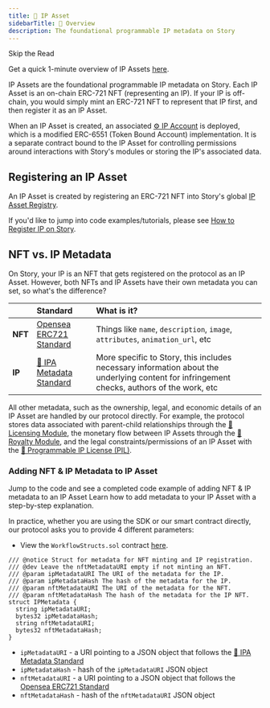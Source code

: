 ```yaml
---
title: 🧩 IP Asset
sidebarTitle: 🧩 Overview
description: The foundational programmable IP metadata on Story
---
```


<Note>
Skip the Read

Get a quick 1-minute overview of IP Assets [here](https://twitter.com/jacobmtucker/status/1785765362744889410).

</Note>

IP Assets are the foundational programmable IP metadata on Story. Each IP Asset is an on-chain ERC-721 NFT (representing an IP). If your IP is off-chain, you would simply mint an ERC-721 NFT to represent that IP first, and then register it as an IP Asset.

When an IP Asset is created, an associated [⚙️ IP Account](/concepts/ip-asset/ip-account) is deployed, which is a modified ERC-6551 (Token Bound Account) implementation. It is a separate contract bound to the IP Asset for controlling permissions around interactions with Story's modules or storing the IP's associated data.

## Registering an IP Asset

An IP Asset is created by registering an ERC-721 NFT into Story's global [IP Asset Registry](/concepts/registry/ip-asset-registry).

If you'd like to jump into code examples/tutorials, please see [How to Register IP on Story](/concepts/how-to-register-ip-on-story).

## NFT vs. IP Metadata

On Story, your IP is an NFT that gets registered on the protocol as an IP Asset. However, both NFTs and IP Assets have their own metadata you can set, so what's the difference?

|         | Standard                                                                   | What is it?                                                                                                                                |
| :------ | :------------------------------------------------------------------------- | :----------------------------------------------------------------------------------------------------------------------------------------- |
| **NFT** | [Opensea ERC721 Standard](https://docs.opensea.io/docs/metadata-standards) | Things like `name`, `description`, `image`, `attributes`, `animation_url`, etc                                                             |
| **IP**  | [📝 IPA Metadata Standard](/concepts/ip-asset/ipa-metadata-standard)       | More specific to Story, this includes necessary information about the underlying content for infringement checks, authors of the work, etc |

All other metadata, such as the ownership, legal, and economic details of an IP Asset are handled by our protocol directly. For example, the protocol stores data associated with parent-child relationships through the [📜 Licensing Module](/concepts/licensing-module/overview), the monetary flow between IP Assets through the [💸 Royalty Module](/concepts/royalty-module/overview), and the legal constraints/permissions of an IP Asset with the [💊 Programmable IP License (PIL)](/concepts/programmable-ip-license/overview).

### Adding NFT & IP Metadata to IP Asset

<CardGroup cols={2}>
  <Card title="SDK Completed Code Example" href="https://github.com/storyprotocol/typescript-tutorial/blob/main/scripts/simpleMintAndRegisterSpg.ts" icon="computer">
    Jump to the code and see a completed code example of adding NFT & IP metadata to an IP Asset
  </Card>

  <Card title="SDK Explanation" href="/developers/typescript-sdk/register-an-ip-asset" icon="file">
    Learn how to add metadata to your IP Asset with a step-by-step explanation.
  </Card>
</CardGroup>

In practice, whether you are using the SDK or our smart contract directly, our protocol asks you to provide 4 different parameters:

- View the `WorkflowStructs.sol` contract [here](https://github.com/storyprotocol/protocol-periphery-v1/blob/main/contracts/lib/WorkflowStructs.sol).

```solidity WorkflowStructs.sol
/// @notice Struct for metadata for NFT minting and IP registration.
/// @dev Leave the nftMetadataURI empty if not minting an NFT.
/// @param ipMetadataURI The URI of the metadata for the IP.
/// @param ipMetadataHash The hash of the metadata for the IP.
/// @param nftMetadataURI The URI of the metadata for the NFT.
/// @param nftMetadataHash The hash of the metadata for the IP NFT.
struct IPMetadata {
  string ipMetadataURI;
  bytes32 ipMetadataHash;
  string nftMetadataURI;
  bytes32 nftMetadataHash;
}
```

- `ipMetadataURI` - a URI pointing to a JSON object that follows the [📝 IPA Metadata Standard](/concepts/ip-asset/ipa-metadata-standard)
- `ipMetadataHash` - hash of the `ipMetadataURI` JSON object
- `nftMetadataURI` - a URI pointing to a JSON object that follows the [Opensea ERC721 Standard](https://docs.opensea.io/docs/metadata-standards)
- `nftMetadataHash` - hash of the `nftMetadataURI` JSON object
